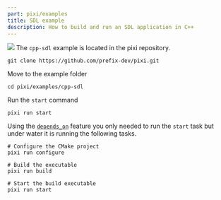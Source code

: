 ```yaml
---
part: pixi/examples
title: SDL example
description: How to build and run an SDL application in C++
---
```


![](/assets/docs/sdl_examle.png)
The `cpp-sdl` example is located in the pixi repository.

```shell
git clone https://github.com/prefix-dev/pixi.git
```

Move to the example folder

```shell
cd pixi/examples/cpp-sdl
```

Run the `start` command

```shell
pixi run start
```

Using the [`depends_on`](/advanced/advanced_tasks#depends-on) feature you only needed to run the `start` task but under water it is running the following tasks.

```shell
# Configure the CMake project
pixi run configure

# Build the executable
pixi run build

# Start the build executable
pixi run start
```

